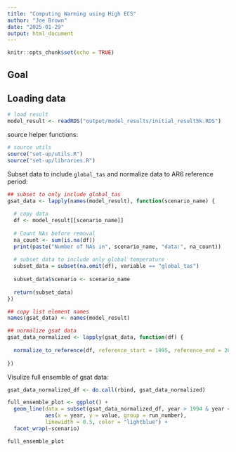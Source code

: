 ```yaml
---
title: "Computing Warming using High ECS"
author: "Joe Brown"
date: "2025-01-29"
output: html_document
---
```


```r
knitr::opts_chunk$set(echo = TRUE)
```

## Goal

## Loading data

```r

# load result 
model_result <- readRDS("output/model_results/initial_result5k.RDS")

```

source helper functions:
```r
# source utils
source("set-up/utils.R")
source("set-up/libraries.R")
```

Subset data to include `global_tas` and normalize data to AR6 reference period:
```r
## subset to only include global_tas
gsat_data <- lapply(names(model_result), function(scenario_name) {
  
  # copy data
  df <- model_result[[scenario_name]]
  
  # Count NAs before removal
  na_count <- sum(is.na(df))
  print(paste("Number of NAs in", scenario_name, "data:", na_count))
  
  # subset data to include only global temperature
  subset_data = subset(na.omit(df), variable == "global_tas")
  
  subset_data$scenario <- scenario_name
  
  return(subset_data)
})

## copy list element names
names(gsat_data) <- names(model_result)

## normalize gsat data
gsat_data_normalized <- lapply(gsat_data, function(df) {
  
  normalize_to_reference(df, reference_start = 1995, reference_end = 2014)
  
}) 

```
Visulize full ensemble of gsat data:
```r
gsat_data_normalized_df <- do.call(rbind, gsat_data_normalized)

full_ensemble_plot <- ggplot() +
  geom_line(data = subset(gsat_data_normalized_df, year > 1994 & year <2101), 
            aes(x = year, y = value, group = run_number), 
            linewidth = 0.5, color = "lightblue") +
  facet_wrap(~scenario)

full_ensemble_plot
```

